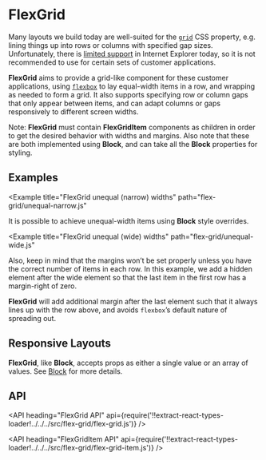 <!--
Copyright (c) Uber Technologies, Inc.

This source code is licensed under the MIT license found in the
LICENSE file in the root directory of this source tree.
-->





# FlexGrid

Many layouts we build today are well-suited for the [`grid`](https://developer.mozilla.org/en-US/docs/Web/CSS/grid) CSS property, e.g. lining things up into rows or columns with specified gap sizes. Unfortunately, there is [limited support](https://caniuse.com/#feat=css-grid) in Internet Explorer today, so it is not recommended to use for certain sets of customer applications.

**FlexGrid** aims to provide a grid-like component for these customer applications, using [`flexbox`](https://developer.mozilla.org/en-US/docs/Learn/CSS/CSS_layout/Flexbox) to lay equal-width items in a row, and wrapping as needed to form a grid. It also supports specifying row or column gaps that only appear between items, and can adapt columns or gaps responsively to different screen widths.

Note: **FlexGrid** must contain **FlexGridItem** components as children in order to get the desired behavior with widths and margins. Also note that these are both implemented using **Block**, and can take all the **Block** properties for styling.

## Examples

<Example title="FlexGrid basic usage" path="flex-grid/basic.js">
  <Basic />
</Example>

<Example
  title="FlexGrid unequal (narrow) widths"
  path="flex-grid/unequal-narrow.js"
>
  <UnequalNarrow />
</Example>

It is possible to achieve unequal-width items using **Block** style overrides.

<Example
  title="FlexGrid unequal (wide) widths"
  path="flex-grid/unequal-wide.js"
>
  <UnequalWide />
</Example>

Also, keep in mind that the margins won’t be set properly unless you have the correct number of items in each row. In this example, we add a hidden element after the wide element so that the last item in the first row has a margin-right of zero.

<Example title="FlexGrid missing items" path="flex-grid/missing.js">
  <Missing />
</Example>

**FlexGrid** will add additional margin after the last element such that it always lines up with the row above, and avoids `flexbox`’s default nature of spreading out.

## Responsive Layouts

**FlexGrid**, like **Block**, accepts props as either a single value or an array of values. See [Block](/components/block) for more details.

<Example title="FlexGrid responsive usage" path="flex-grid/responsive.js">
  <Responsive />
</Example>

## API

<API
  heading="FlexGrid API"
  api={require('!!extract-react-types-loader!../../../src/flex-grid/flex-grid.js')}
/>

<API
  heading="FlexGridItem API"
  api={require('!!extract-react-types-loader!../../../src/flex-grid/flex-grid-item.js')}
/>

<Exports
  component={FlexGridExports}
  title="FlexGrid exports"
  path="baseui/flex-grid"
/>
